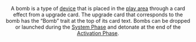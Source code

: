 <Header title="bomb" version="1.4.4" />

A bomb is a type of [device](/article/Device) that is placed in the [play area](/article/Play_Area) through a card effect
from a <Device/> upgrade card. The upgrade card that corresponds to the bomb has
the “Bomb” trait at the top of its card text. Bombs can be dropped or launched
during the [System Phase](/article/System_Phase) and detonate at the end of the [Activation Phase](/article/Activation_Phase).
